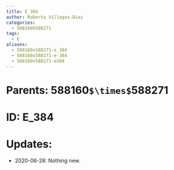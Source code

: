 ```yaml
---
title: E_384
author: Roberto Villegas-Diaz
categories:
  - 588160X588271
tags:
  - E
aliases:
  - 588160x588271-e_384
  - 588160x588271-e-384
  - 588160x588271-e384
---
```


# **Parents**: 588160`$\times$`588271
# **ID**: E_384
# **Updates**: 
 - 2020-06-28: Nothing new.

